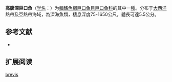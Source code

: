 {{Speciesbox
| name = 高腹深巨口魚
| status = NE
| status_system = IUCN3.1
| image = 
| genus = Bathophilus
| species = brevis
| authority = [[Brauer|Brauer]], 1902
| synonyms = *''Notopodichthys brevis''<br /><small>Regan & Trewavas, 1930</small>
}}

'''高腹深巨口魚'''（[[学名|学名]]：{{lang|la|''Bathophilus brevis''}}）为[[輻鰭魚綱|輻鰭魚綱]][[巨口鱼目|巨口鱼目]][[巨口鱼科|巨口鱼科]]的其中一[[種|種]]。分布于[[大西洋|大西洋]]熱帶及亞熱帶海域，為深海魚類，棲息深度75-1650公尺，體長可達5.5公分。

== 参考文献 ==
{{refbegin}}
*{{FishBase_species|genus=Bathophilus|species=brevis|year=2012|month=2}}
{{refend}}

== 扩展阅读 ==
{{refbegin}}
{{wikispecies-inline|Bathophilus brevis|高腹深巨口魚}}
{{refend}}
{{Taxonbar|from=Q1107990}}

[[Category:深巨口鱼属|brevis]]